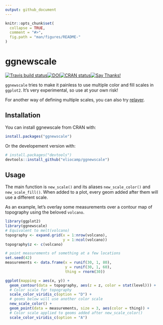 ```yaml
---
output: github_document
---
```


<!-- README.md is generated from README.Rmd. Please edit that file -->

```r
knitr::opts_chunk$set(
  collapse = TRUE,
  comment = "#>",
  fig.path = "man/figures/README-"
)
```
# ggnewscale

[![Travis build status](https://travis-ci.org/eliocamp/ggnewscale.svg?branch=master)](https://travis-ci.org/eliocamp/ggnewscale)[![DOI](https://zenodo.org/badge/161934647.svg)](https://zenodo.org/badge/latestdoi/161934647)[![CRAN status](http://www.r-pkg.org/badges/version/ggnewscale)](https://cran.r-project.org/package=ggnewscale)[![Say Thanks!](https://img.shields.io/badge/Say-Thanks!-a56de2.svg)](https://saythanks.io/to/eliocamp)

`ggnewscale` tries to make it painless to use multiple color and fill scales in `ggplot2`. It's very experimental, so use at your own risk!

For another way of defining multiple scales, you can also try [relayer](https://github.com/clauswilke/relayer).

## Installation

You can install ggnewscale from CRAN with:

```r
install.packages("ggnewscale")
```

Or the developement version with:

```r
# install.packages("devtools")
devtools::install_github("eliocamp/ggnewscale")
```

## Usage

The main function is `new_scale()` and its aliases `new_scale_color()` and `new_scale_fill()`. When added to a plot, every geom added after them will use a different scale.

As an example, let's overlay some measurements over a contour map of topography using the beloved `volcano`. 

```r
library(ggplot2)
library(ggnewscale)
# Equivalent to melt(volcano)
topography <- expand.grid(x = 1:nrow(volcano),
                          y = 1:ncol(volcano))
topography$z <- c(volcano)

# point measurements of something at a few locations
set.seed(42)
measurements <- data.frame(x = runif(30, 1, 80),
                           y = runif(30, 1, 60),
                           thing = rnorm(30))

ggplot(mapping = aes(x, y)) +
  geom_contour(data = topography, aes(z = z, color = stat(level))) +
  # Color scale for topography
  scale_color_viridis_c(option = "D") +
  # geoms below will use another color scale
  new_scale_color() +
  geom_point(data = measurements, size = 3, aes(color = thing)) +
  # Color scale applied to geoms added after new_scale_color()
  scale_color_viridis_c(option = "A")
```




